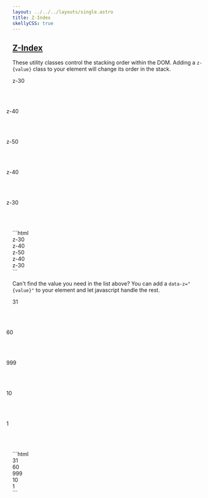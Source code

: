 ```yaml
---
layout: ../../../layouts/single.astro
title: Z-Index
skellyCSS: true
---
```


## [Z-Index](#z-index)

These utility classes control the stacking order within the DOM. Adding a `z-{value}` class to your element will change its order in the stack.

<Classes result="true" >
<Classesrow classname="z-0" result="`z-index: 0`" />
<Classesrow classname="z-10" result="`z-index: 10`" />
<Classesrow classname="z-20" result="`z-index: 20`" />
<Classesrow classname="z-30" result="`z-index: 30`" />
<Classesrow classname="z-40" result="`z-index: 40`" />
<Classesrow classname="z-50" result="`z-index: 50`" />
<Classesrow classname="z-60" result="`z-index: 60`" />
<Classesrow classname="z-70" result="`z-index: 70`" />
<Classesrow classname="z-80" result="`z-index: 80`" />
<Classesrow classname="z-90" result="`z-index: 90`" />
<Classesrow classname="z-100" result="`z-index: 100`" />
<Classesrow classname="-z-10" result="`z-index: -10`" />
<Classesrow classname="-z-20" result="`z-index: -20`" />
<Classesrow classname="z-auto" result="`z-index: auto`" />
</Classes>

<Codedemo>
<div class="rounded-2 block background--dark p-3">
  <div class="flex">
    <div 
      class="pos-rel z-30 background--lavender text--purple text--bold border border--color-white border--width-2 flex--center-content" 
      style="border-radius: 50%; height: 5rem; width: 5rem;">z-30</div>
    <div 
      class="pos-rel z-40 background--light-purple text--white text--bold border border--color-white border--width-2 flex--center-content" 
      style="border-radius: 50%; height: 5rem; width: 5rem; margin-left: -1rem">z-40</div>
    <div 
      class="pos-rel z-50 background--purple text--white text--bold border border--color-white border--width-2 flex--center-content" 
      style="border-radius: 50%; height: 5rem; width: 5rem; margin-left: -1rem">z-50</div>
    <div 
      class="pos-rel z-40 background--light-purple text--white text--bold border border--color-white border--width-2 flex--center-content" 
      style="border-radius: 50%; height: 5rem; width: 5rem; margin-left: -1rem">z-40</div>
    <div 
      class="pos-rel z-30 background--lavender text--purple text--bold border border--color-white border--width-2 flex--center-content" 
      style="border-radius: 50%; height: 5rem; width: 5rem; margin-left: -1rem">z-30</div>
  </div>
</div>
</Codedemo>

<Codemarkup>
```html
<div class="pos-rel z-30">
  z-30
</div>
<div class="pos-rel z-40">
  z-40
</div>
<div class="pos-rel z-50">
  z-50
</div>
<div class="pos-rel z-40">
  z-40
</div>
<div class="pos-rel z-30">
  z-30
</div>
```
</Codemarkup>

<Anchor name="Using Data Attributes" />

<div class="mb-4">
<Requiresjs/>
</div>

Can't find the value you need in the list above? You can add a `data-z="{value}"` to your element and let javascript handle the rest. 

<Codedemo>
<div class="rounded-2 block background--dark p-3">
  <div class="flex">
    <div 
      class="pos-rel background--lavender text--purple text--bold border border--color-white border--width-2 flex--center-content" 
      style="border-radius: 50%; height: 5rem; width: 5rem;"
      data-z="31">
      31
    </div>
    <div 
      class="pos-rel background--light-purple text--white text--bold border border--color-white border--width-2 flex--center-content" 
      style="border-radius: 50%; height: 5rem; width: 5rem; margin-left: -1rem"
      data-z="60">
      60
    </div>
    <div 
      class="pos-rel background--purple text--white text--bold border border--color-white border--width-2 flex--center-content" 
      style="border-radius: 50%; height: 5rem; width: 5rem; margin-left: -1rem"
      data-z="999">
      999
    </div>
    <div 
      class="pos-rel background--light-purple text--white text--bold border border--color-white border--width-2 flex--center-content" 
      style="border-radius: 50%; height: 5rem; width: 5rem; margin-left: -1rem"
      data-z="10">
      10
    </div>
    <div 
      class="pos-rel background--lavender text--purple text--bold border border--color-white border--width-2 flex--center-content" 
      style="border-radius: 50%; height: 5rem; width: 5rem; margin-left: -1rem"
      data-z="1">
      1
    </div>
  </div>
</div>
</Codedemo>

<Codemarkup>
```html
<div class="pos-rel" data-z="31">
  31
</div>
<div class="pos-rel" data-z="60">
  60
</div>
<div class="pos-rel" data-z="999">
  999
</div>
<div class="pos-rel" data-z="10">
  10
</div>
<div class="pos-rel" data-z="1">
  1
</div>
```
</Codemarkup>
